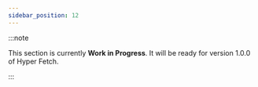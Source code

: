 ```yaml
---
sidebar_position: 12
---
```


:::note

This section is currently **Work in Progress**. It will be ready for version 1.0.0 of Hyper Fetch.

:::

<!-- - czym czyścić test cases
- jak najlepiej testować - msw

- używanie developerskiego setupu - czyli stwórz wszystko na podstawie tego co już funkcjonuje
- dzielenie setupu developerskiego i testowego pozwala uniknąć wielu drobnych błędów trudnych w znalezieniu - zmiany
  url, metod i innych -->
